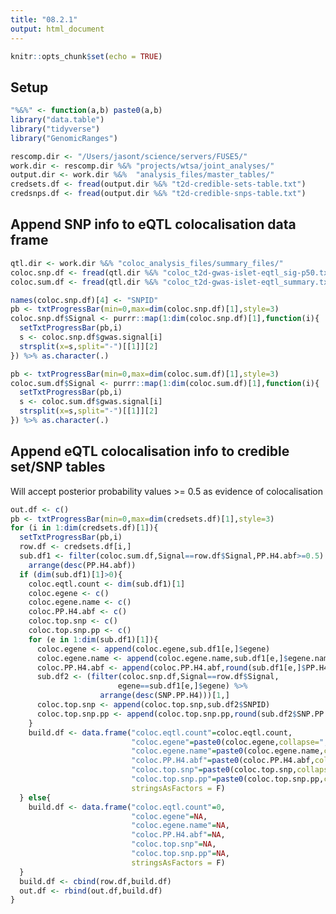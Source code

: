 ```yaml
---
title: "08.2.1"
output: html_document
---
```


```r
knitr::opts_chunk$set(echo = TRUE)
```

## Setup 

```r
"%&%" <- function(a,b) paste0(a,b)
library("data.table")
library("tidyverse")
library("GenomicRanges")

rescomp.dir <- "/Users/jasont/science/servers/FUSE5/"
work.dir <- rescomp.dir %&% "projects/wtsa/joint_analyses/"
output.dir <- work.dir %&%  "analysis_files/master_tables/"
credsets.df <- fread(output.dir %&% "t2d-credible-sets-table.txt")
credsnps.df <- fread(output.dir %&% "t2d-credible-snps-table.txt")
```


## Append SNP info to eQTL colocalisation data frame  

```r
qtl.dir <- work.dir %&% "coloc_analysis_files/summary_files/"
coloc.snp.df <- fread(qtl.dir %&% "coloc_t2d-gwas-islet-eqtl_sig-p50.txt")
coloc.sum.df <- fread(qtl.dir %&% "coloc_t2d-gwas-islet-eqtl_summary.txt")

```


```r

names(coloc.snp.df)[4] <- "SNPID"
pb <- txtProgressBar(min=0,max=dim(coloc.snp.df)[1],style=3)
coloc.snp.df$Signal <- purrr::map(1:dim(coloc.snp.df)[1],function(i){
  setTxtProgressBar(pb,i)
  s <- coloc.snp.df$gwas.signal[i]
  strsplit(x=s,split="-")[[1]][2]
}) %>% as.character(.)

pb <- txtProgressBar(min=0,max=dim(coloc.sum.df)[1],style=3)
coloc.sum.df$Signal <- purrr::map(1:dim(coloc.sum.df)[1],function(i){
  setTxtProgressBar(pb,i)
  s <- coloc.sum.df$gwas.signal[i]
  strsplit(x=s,split="-")[[1]][2]
}) %>% as.character(.)
```


## Append eQTL colocalisation info to credible set/SNP tables 

Will accept posterior probability values >= 0.5 as evidence of colocalisation 

```r

out.df <- c() 
pb <- txtProgressBar(min=0,max=dim(credsets.df)[1],style=3)
for (i in 1:dim(credsets.df)[1]){
  setTxtProgressBar(pb,i)
  row.df <- credsets.df[i,]
  sub.df1 <- filter(coloc.sum.df,Signal==row.df$Signal,PP.H4.abf>=0.5) %>% 
    arrange(desc(PP.H4.abf))
  if (dim(sub.df1)[1]>0){
    coloc.eqtl.count <- dim(sub.df1)[1]
    coloc.egene <- c()
    coloc.egene.name <- c()
    coloc.PP.H4.abf <- c()
    coloc.top.snp <- c() 
    coloc.top.snp.pp <- c() 
    for (e in 1:dim(sub.df1)[1]){
      coloc.egene <- append(coloc.egene,sub.df1[e,]$egene)
      coloc.egene.name <- append(coloc.egene.name,sub.df1[e,]$egene.name)
      coloc.PP.H4.abf <- append(coloc.PP.H4.abf,round(sub.df1[e,]$PP.H4.abf,digits=3))
      sub.df2 <- (filter(coloc.snp.df,Signal==row.df$Signal,
                        egene==sub.df1[e,]$egene) %>% 
                    arrange(desc(SNP.PP.H4)))[1,]
      coloc.top.snp <- append(coloc.top.snp,sub.df2$SNPID) 
      coloc.top.snp.pp <- append(coloc.top.snp.pp,round(sub.df2$SNP.PP.H4,digits=3))      
    }
    build.df <- data.frame("coloc.eqtl.count"=coloc.eqtl.count,
                           "coloc.egene"=paste0(coloc.egene,collapse=","),
                           "coloc.egene.name"=paste0(coloc.egene.name,collapse=","),
                           "coloc.PP.H4.abf"=paste0(coloc.PP.H4.abf,collapse=","),
                           "coloc.top.snp"=paste0(coloc.top.snp,collapse=","),
                           "coloc.top.snp.pp"=paste0(coloc.top.snp.pp,collapse=","),
                           stringsAsFactors = F)
  } else{
    build.df <- data.frame("coloc.eqtl.count"=0,
                           "coloc.egene"=NA,
                           "coloc.egene.name"=NA,
                           "coloc.PP.H4.abf"=NA,
                           "coloc.top.snp"=NA,
                           "coloc.top.snp.pp"=NA,
                           stringsAsFactors = F)    
  }
  build.df <- cbind(row.df,build.df)
  out.df <- rbind(out.df,build.df)
}

```

